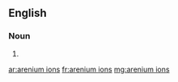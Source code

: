 ==English==

===Noun===
{{head|en|noun plural form}}

# {{plural of|arenium ion|lang=en}}

[[ar:arenium ions]]
[[fr:arenium ions]]
[[mg:arenium ions]]